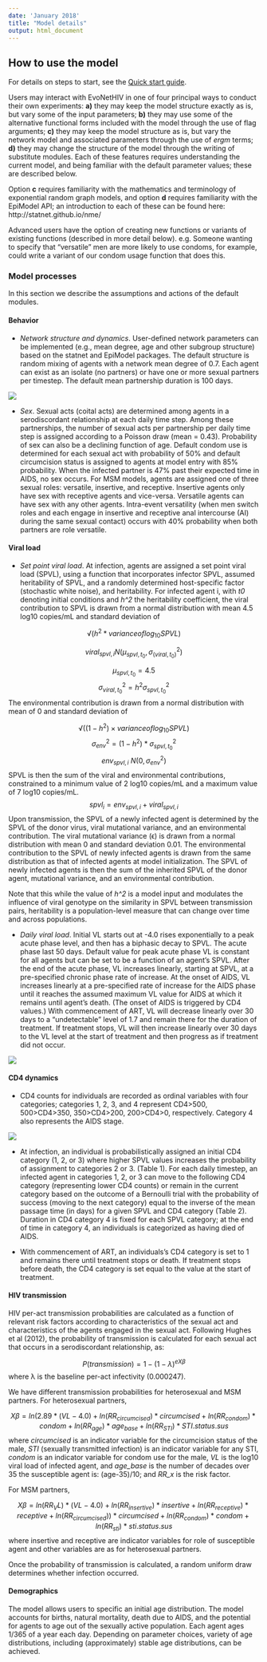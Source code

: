```yaml
---
date: 'January 2018'
title: "Model details"
output: html_document
---
```


## How to use the model  

For details on steps to start, see the [Quick start guide](https://github.com/EvoNetHIV/EvoNetHIV/blob/master/documentation/Quick%20start.md).

Users may interact with EvoNetHIV in one of four principal ways to conduct their own experiments:  **a)** they may keep the model structure exactly as is, but vary some of the input parameters; **b)** they may use some of the alternative functional forms included with the model through the use of flag arguments; **c)** they may keep the model structure as is, but vary the network model and associated parameters through the use of _ergm_ terms; **d)** they may change the structure of the model through the writing of substitute modules. Each of these features requires understanding the current model, and being familiar with the default parameter values; these are described below.  

Option **c** requires familiarity with the mathematics and terminology of exponential random graph models, and option **d** requires familiarity with the EpiModel API; an introduction to each of these can be found here: http://statnet.github.io/nme/

Advanced users have the option of creating new functions or variants of existing functions (described in more detail below). e.g. Someone wanting to specify that “versatile” men are more likely to use condoms, for example, could write a variant of our condom usage function that does this.  

### Model processes

In this section we describe the assumptions and actions of the default modules.

#### Behavior

* *Network structure and dynamics*. User-defined network parameters can be implemented (e.g., mean degree, age and other subgroup structure) based on the statnet and EpiModel packages. The default structure is random mixing of agents with a network mean degree of 0.7. Each agent can exist as an isolate (no partners) or have one or more sexual partners per timestep. The default mean partnership duration is 100 days. 

![](https://github.com/EvoNetHIV/EvoNetHIV-Overview/blob/master/img/example_hetero_network.png)

* *Sex*. Sexual acts (coital acts) are determined among agents in a serodiscordant relationship at each daily time step. Among these partnerships, the number of sexual acts per partnership per daily time step is assigned according to a Poisson draw (mean = 0.43). Probability of sex can also be a declining function of age. Default condom use is determined for each sexual act with probability of 50% and default circumcision status is assigned to agents at model entry with 85% probability. When the infected partner is 47% past their expected time in AIDS, no sex occurs. For MSM models, agents are assigned one of three sexual roles: versatile, insertive, and receptive. Insertive agents only have sex with receptive agents and vice-versa. Versatile agents can have sex with any other agents. Intra-event versatility (when men switch roles and each engage in insertive and receptive anal intercourse (AI) during the same sexual contact) occurs with 40% probability when both partners are role versatile.

#### Viral load

* *Set point viral load*. At infection, agents are assigned a set point viral load (SPVL), using a function that incorporates infector SPVL, assumed heritability of SPVL, and a randomly determined host-specific factor (stochastic white noise), and heritability. For infected agent i, with *t0* denoting initial conditions and *h^2* the heritability coefficient, the viral contribution to SPVL is drawn from a normal distribution with mean 4.5 log10 copies/mL and standard deviation of 

$$√(h^2*variance of log_{10}SPVL)$$

$$viral_{spvl,i}  N(μ_{spvl,t_0},σ_(viral,t_0)^2 )$$

$$μ_{spvl,t_0}=4.5$$
$$σ_{viral,t_0}^2=h^2  σ_{spvl,t_0}^2$$
The environmental contribution is drawn from a normal distribution with mean of 0 and standard deviation of 

$$√((1-h^2)×variance of log_{10}SPVL)$$
$$σ_{env}^2=(1-h^2)*σ_{spvl,t_0}^2$$
$$env_{spvl,i}~N(0,σ_{env}^2)$$
SPVL is then the sum of the viral and environmental contributions, constrained to a minimum value of 2 log10 copies/mL and a maximum value of 7 log10 copies/mL.
$$spvl_i = env_{spvl,i} + viral_{spvl,i}$$
Upon transmission, the SPVL of a newly infected agent is determined by the SPVL of the donor virus, viral mutational variance, and an environmental contribution. The viral mutational variance (ϵ) is drawn from a normal distribution with mean 0 and standard deviation 0.01. The environmental contribution to the SPVL of newly infected agents is drawn from the same distribution as that of infected agents at model initialization. The SPVL of newly infected agents is then the sum of the inherited SPVL of the donor agent, mutational variance, and an environmental contribution.

Note that this while the value of *h^2* is a model input and modulates the influence of viral genotype on the similarity in SPVL between transmission pairs, heritability is a population-level measure that can change over time and across populations.

* *Daily viral load*. Initial VL starts out at -4.0 rises exponentially to a peak acute phase level, and then has a biphasic decay to SPVL. The acute phase last 50 days. Default value for peak acute phase VL is constant for all agents but can be set to be a function of an agent’s SPVL. After the end of the acute phase, VL increases linearly, starting at SPVL, at a pre-specified chronic phase rate of increase. At the onset of AIDS, VL increases linearly at a  pre-specified rate of increase for the AIDS phase until it reaches the assumed maximum VL value for AIDS at which it remains until agent’s death. (The onset of AIDS is triggered by CD4 values.) With commencement of ART, VL will decrease linearly over 30 days to a “undetectable” level of 1.7 and remain there for the duration of treatment. If treatment stops, VL will then increase linearly over 30 days to the VL level at the start of treatment and then progress as if treatment did not occur. 

![](https://github.com/EvoNetHIV/EvoNetHIV-Overview/blob/master/img/vlfig1b.png)

#### CD4 dynamics

* CD4 counts for individuals are recorded as ordinal variables with four categories; categories 1, 2, 3, and 4 represent CD4>500, 500>CD4>350, 350>CD4>200, 200>CD4>0, respectively. Category 4 also represents the AIDS stage.  

![](https://github.com/EvoNetHIV/EvoNetHIV-Overview/blob/master/img/cd41b.png)

* At infection, an individual is probabilistically assigned an initial CD4 category (1, 2, or 3) where higher SPVL values increases the probability of assignment to categories 2 or 3. (Table 1). For each daily timestep, an infected agent in categories 1, 2, or 3 can move to the following CD4 category (representing lower CD4 counts) or remain in the current category based on the outcome of a Bernoulli trial with the probability of success (moving to the next category) equal to the inverse of the mean passage time (in days) for a given SPVL and CD4 category (Table 2). Duration in CD4 category 4 is fixed for each SPVL category; at the end of time in category 4, an individuals is categorized as having died of AIDS.  

* With commencement of ART, an individuals’s CD4 category is set to 1 and remains there until treatment stops or death. If treatment stops before death, the CD4 category is set equal to the value at the start of treatment.

#### HIV transmission  

HIV per-act transmission probabilities are calculated as a function of relevant risk factors according to characteristics of the sexual act and characteristics of the agents engaged in the sexual act. Following Hughes et al (2012), the probability of transmission is calculated for each sexual act that occurs in a serodiscordant relationship, as:  

$$P(transmission)=1-(1-λ)^{eXβ}$$
where λ is the baseline per-act infectivity (0.000247).  

We have different transmission probabilities for heterosexual and MSM partners. For heterosexual partners,  

$$Xβ=ln(2.89*(VL-4.0)+ln(RR_{circumcised})*circumcised+ln(RR_{condom})*condom+ln(RR_{age})*age_{base}+ln(RR_{STI})*STI.status.sus$$
where *circumcised* is an indicator variable for the circumcision status of the male, *STI* (sexually transmitted infection) is an indicator variable for any STI, *condom* is an indicator variable for condom use for the male, *VL* is the log10 viral load of infected agent, and *age_base* is the number of decades over 35 the susceptible agent is: (age-35)/10; and *RR_x* is the risk factor. 

For MSM partners,

$$Xβ=ln(RR_VL )*(VL-4.0)+ln(RR_{insertive})*insertive+ln(RR_{receptive})*receptive+ln(RR_{circumcised}))*circumcised+ln(RR_{condom})*condom+ln(RR_{sti})*sti.status.sus$$
where insertive and receptive are indicator variables for role of susceptible agent and other variables are as for heterosexual partners.

Once the probability of transmission is calculated, a random uniform draw determines whether infection occurred.  

#### Demographics  

The model allows users to specific an initial age distribution. The model accounts for births, natural mortality, death due to AIDS, and the potential for agents to age out of the sexually active population. Each agent ages 1/365 of a year each day. Depending on parameter choices, variety of age distributions, including (approximately) stable age distributions, can be achieved.


